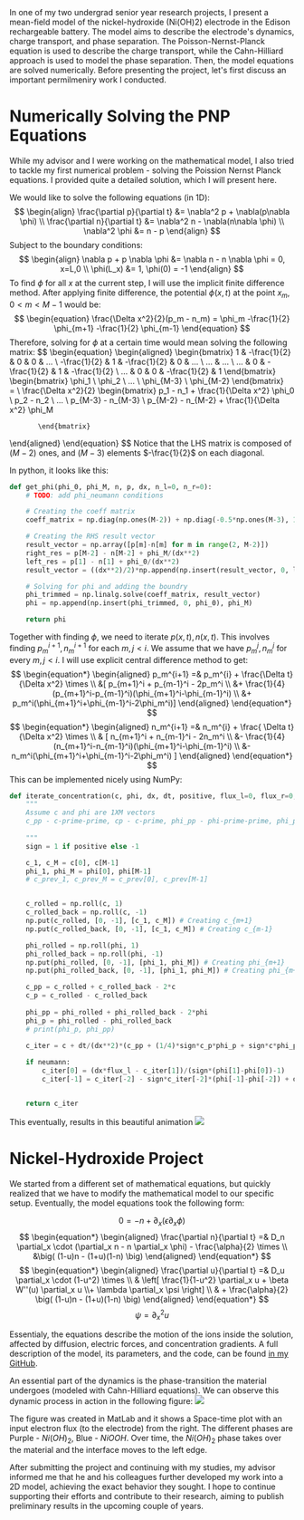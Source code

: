 

<MarkdownLayout headline="Capturing a the dynamics of a battery, <strong>&nbspwith mathematics</strong>.">
In one of my two undergrad senior year research projects, I present a mean-field model of the nickel-hydroxide (Ni(OH)2) electrode in the Edison rechargeable battery. The model aims to describe the electrode's dynamics, charge transport, and phase separation. The Poisson-Nernst-Planck equation is used to describe the charge transport, while the Cahn-Hilliard approach is used to model the phase separation. Then, the model equations are solved numerically. Before presenting the project, let's first discuss an important permilmeniry work I conducted.

# Numerically Solving the PNP Equations
While my advisor and I were working on the mathematical model, I also tried to tackle my first numerical problem - solving the Poission Nernst Planck equations. I provided quite a detailed solution, which I will present here.


We would like to solve the following equations (in 1D):
$$
\begin{align}
    \frac{\partial p}{\partial t} &= \nabla^2 p + \nabla(p\nabla \phi) \\
    \frac{\partial n}{\partial t} &= \nabla^2 n - \nabla(n\nabla \phi) \\
    \nabla^2 \phi &= n - p
\end{align}
$$
Subject to the boundary conditions:
$$
\begin{align}
    \nabla p + p \nabla \phi &= \nabla n - n \nabla \phi = 0, x=L,0 \\
    \phi(L_x) &= 1, \phi(0) = -1
\end{align}
$$
To find $\phi$ for all $x$ at the current step, I will use the implicit finite difference method.
After applying finite difference, the potential $\phi(x,t)$ at the point $x_m, 0<m<M-1$ would be:
$$
\begin{equation}
    \frac{\Delta x^2}{2}(p_m - n_m) = \phi_m -\frac{1}{2} \phi_{m+1} -\frac{1}{2} \phi_{m-1}
\end{equation}
$$
Therefore, solving for $\phi$ at a certain time would mean solving the following matrix:
$$
\begin{equation}
\begin{aligned}
       \begin{bmatrix}
          1 & -\frac{1}{2} & 0 & 0 & ... \\
          -\frac{1}{2} & 1 & -\frac{1}{2} & 0 & ... \\
          ... & ... \\
          ... & 0 & -\frac{1}{2} & 1 & -\frac{1}{2} \\
          ... & 0 & 0 & -\frac{1}{2} & 1
       \end{bmatrix}
       \begin{bmatrix}
          \phi_1 \\
          \phi_2 \\
          ... \\
          \phi_{M-3} \\
          \phi_{M-2}
       \end{bmatrix}    
         = \\
         \frac{\Delta x^2}{2}
          \begin{bmatrix}
           p_1 - n_1 + \frac{1}{\Delta x^2} \phi_0 \\
           p_2 - n_2 \\
           ... \\
           p_{M-3} - n_{M-3} \\
           p_{M-2} - n_{M-2} + \frac{1}{\Delta x^2} \phi_M
        
           \end{bmatrix}
\end{aligned}
\end{equation}
$$
Notice that the LHS matrix is composed of $(M-2)$ ones, and $(M-3)$ elements $-\frac{1}{2}$ on each diagonal.  

In python, it looks like this:
```python
def get_phi(phi_0, phi_M, n, p, dx, n_l=0, n_r=0):
    # TODO: add phi_neumann conditions

    # Creating the coeff matrix
    coeff_matrix = np.diag(np.ones(M-2)) + np.diag(-0.5*np.ones(M-3), 1) + np.diag(-0.5*np.ones(M-3), -1)

    # Creating the RHS result vector
    result_vector = np.array([p[m]-n[m] for m in range(2, M-2)])
    right_res = p[M-2] - n[M-2] + phi_M/(dx**2)
    left_res = p[1] - n[1] + phi_0/(dx**2)
    result_vector = ((dx**2)/2)*np.append(np.insert(result_vector, 0, left_res), right_res)

    # Solving for phi and adding the boundry
    phi_trimmed = np.linalg.solve(coeff_matrix, result_vector)
    phi = np.append(np.insert(phi_trimmed, 0, phi_0), phi_M)

    return phi
```

Together with finding $\phi$, we need to iterate $p(x,t), n(x,t)$. This involves finding $p_m^{i+1}, n_m^{i+1}$ for each $m, j<i$. We assume that we have $p_m^j, n_m^j$ for every $m, j<i$.
I will use explicit central difference method to get:
$$
\begin{equation*}
\begin{aligned}
        p_m^{i+1} =& p_m^{i} + \frac{\Delta t}{\Delta x^2} \times \\
        &[ p_{m+1}^i + p_{m-1}^i - 2p_m^i  \\
        &+ \frac{1}{4}(p_{m+1}^i-p_{m-1}^i)(\phi_{m+1}^i-\phi_{m-1}^i) \\
        &+ p_m^i(\phi_{m+1}^i+\phi_{m-1}^i-2\phi_m^i)]
\end{aligned}
\end{equation*}
$$
$$
\begin{equation*}
\begin{aligned}
        n_m^{i+1} =& n_m^{i} + \frac{ \Delta t}{\Delta x^2} \times \\
        & [ n_{m+1}^i + n_{m-1}^i - 2n_m^i \\
        &- \frac{1}{4}(n_{m+1}^i-n_{m-1}^i)(\phi_{m+1}^i-\phi_{m-1}^i) \\
        &- n_m^i(\phi_{m+1}^i+\phi_{m-1}^i-2\phi_m^i) ]
\end{aligned}
\end{equation*}
$$
This can be implemented nicely using NumPy:
```python
def iterate_concentration(c, phi, dx, dt, positive, flux_l=0, flux_r=0, neumann=False):
    """
    Assume c and phi are 1XM vectors 
    c_pp - c-prime-prime, cp - c-prime, phi_pp - phi-prime-prime, phi_p - phi-prime
    
    """
    sign = 1 if positive else -1

    c_1, c_M = c[0], c[M-1]
    phi_1, phi_M = phi[0], phi[M-1]
    # c_prev_1, c_prev_M = c_prev[0], c_prev[M-1]


    c_rolled = np.roll(c, 1)
    c_rolled_back = np.roll(c, -1)
    np.put(c_rolled, [0, -1], [c_1, c_M]) # Creating c_{m+1}
    np.put(c_rolled_back, [0, -1], [c_1, c_M]) # Creating c_{m-1}

    phi_rolled = np.roll(phi, 1)
    phi_rolled_back = np.roll(phi, -1)
    np.put(phi_rolled, [0, -1], [phi_1, phi_M]) # Creating phi_{m+1}
    np.put(phi_rolled_back, [0, -1], [phi_1, phi_M]) # Creating phi_{m+1}

    c_pp = c_rolled + c_rolled_back - 2*c
    c_p = c_rolled - c_rolled_back
    
    phi_pp = phi_rolled + phi_rolled_back - 2*phi
    phi_p = phi_rolled - phi_rolled_back
    # print(phi_p, phi_pp)

    c_iter = c + dt/(dx**2)*(c_pp + (1/4)*sign*c_p*phi_p + sign*c*phi_pp)
    
    if neumann:
        c_iter[0] = (dx*flux_l - c_iter[1])/(sign*(phi[1]-phi[0])-1)
        c_iter[-1] = c_iter[-2] - sign*c_iter[-2]*(phi[-1]-phi[-2]) + dx*flux_r


    return c_iter
```
This eventually, results in this beautiful animation
<img  src="/projects_media/nickel-hydroxide/pnp.gif"/>

# Nickel-Hydroxide Project

We started from a different set of mathematical equations, but quickly realized that we have to modify the mathematical model to our specific setup. Eventually, the model equations took the following form:

$$
\begin{equation*}
    0 = -n + \partial_x (\epsilon \partial_x \phi)
\end{equation*}
$$
$$
\begin{equation*}
\begin{aligned}
    \frac{\partial n}{\partial t} =& D_n \partial_x \cdot (\partial_x n - n \partial_x \phi) - \frac{\alpha}{2} \times \\
    &\big( (1-u)n - (1+u)(1-n) \big)
\end{aligned}
\end{equation*}
$$
$$
\begin{equation*}
\begin{aligned}
    \frac{\partial u}{\partial t} =& D_u \partial_x \cdot (1-u^2) \times \\
    & \left[ \frac{1}{1-u^2} \partial_x u + \beta W''(u) \partial_x u \\+ \lambda \partial_x \psi \right] \\
    & + \frac{\alpha}{2} \big( (1-u)n - (1+u)(1-n) \big)
\end{aligned}
\end{equation*}
$$
$$
\begin{equation*}
    \psi = \partial_x ^2 u
\end{equation*}
$$

Essentialy, the equations describe the motion of the ions inside the solution, affected by diffusion, electric forces, and concentration gradients. 
A full description of the model, its parameters, and the code, can be found <a class="textlink" href="https://github.com/nadav7679/phase_field_Ni_batteries/blob/main/Mean_field_of_nickel_hydroxide_electrode_in_Edison_rechargeable_battery_final.pdf">in my GitHub</a>.  

An essential part of the dynamics is the phase-transition the material undergoes (modeled with Cahn-Hilliard equations). We can observe this dynamic process in action in the following figure:
<img class="w-10/12" src="/projects_media/nickel-hydroxide/nickel.jpg"/>

The figure was created in MatLab and it shows a Space-time plot with an input electron flux (to the electrode) from the right. The different phases are Purple - ${Ni(OH)_2}$, Blue - ${NiOOH}$. Over time, the ${Ni(OH)_2}$ phase takes over the material and the interface moves to the left edge.

After submitting the project and continuing with my studies, my advisor informed me that he and his colleagues further developed my work into a 2D model, achieving the exact behavior they sought. I hope to continue supporting their efforts and contribute to their research, aiming to publish preliminary results in the upcoming couple of years.


</MarkdownLayout>

